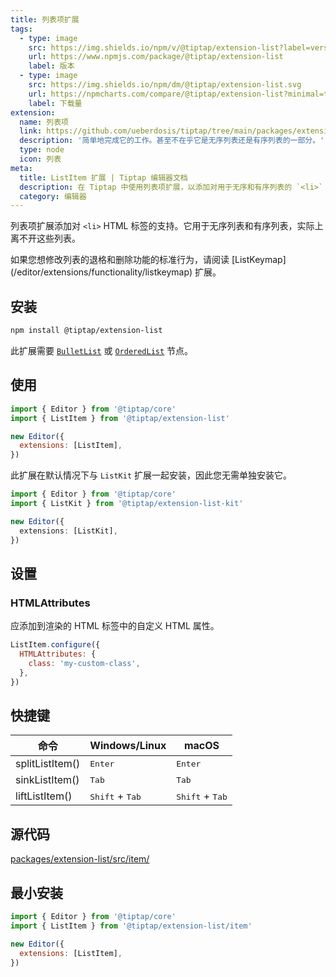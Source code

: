 ```yaml
---
title: 列表项扩展
tags:
  - type: image
    src: https://img.shields.io/npm/v/@tiptap/extension-list?label=version
    url: https://www.npmjs.com/package/@tiptap/extension-list
    label: 版本
  - type: image
    src: https://img.shields.io/npm/dm/@tiptap/extension-list.svg
    url: https://npmcharts.com/compare/@tiptap/extension-list?minimal=true
    label: 下载量
extension:
  name: 列表项
  link: https://github.com/ueberdosis/tiptap/tree/main/packages/extension-list
  description: '简单地完成它的工作。甚至不在乎它是无序列表还是有序列表的一部分。'
  type: node
  icon: 列表
meta:
  title: ListItem 扩展 | Tiptap 编辑器文档
  description: 在 Tiptap 中使用列表项扩展，以添加对用于无序和有序列表的 `<li>` 标签的支持。了解更多信息，请查看我们的文档！
  category: 编辑器
---
```



列表项扩展添加对 `<li>` HTML 标签的支持。它用于无序列表和有序列表，实际上离不开这些列表。

<CodeDemo path="/Nodes/ListItem" />

<Callout title="修改退格行为" variant="info">
  如果您想修改列表的退格和删除功能的标准行为，请阅读 [ListKeymap](/editor/extensions/functionality/listkeymap) 扩展。
</Callout>

## 安装

```bash
npm install @tiptap/extension-list
```

此扩展需要 [`BulletList`](/editor/extensions/nodes/bullet-list) 或 [`OrderedList`](/editor/extensions/nodes/ordered-list) 节点。

## 使用

```js
import { Editor } from '@tiptap/core'
import { ListItem } from '@tiptap/extension-list'

new Editor({
  extensions: [ListItem],
})
```

此扩展在默认情况下与 `ListKit` 扩展一起安装，因此您无需单独安装它。

```ts
import { Editor } from '@tiptap/core'
import { ListKit } from '@tiptap/extension-list-kit'

new Editor({
  extensions: [ListKit],
})
```

## 设置

### HTMLAttributes

应添加到渲染的 HTML 标签中的自定义 HTML 属性。

```js
ListItem.configure({
  HTMLAttributes: {
    class: 'my-custom-class',
  },
})
```

## 快捷键

| 命令            | Windows/Linux                     | macOS                             |
| --------------- | --------------------------------- | --------------------------------- |
| splitListItem() | <kbd>Enter</kbd>                  | <kbd>Enter</kbd>                  |
| sinkListItem()  | <kbd>Tab</kbd>                    | <kbd>Tab</kbd>                    |
| liftListItem()  | <kbd>Shift</kbd> + <kbd>Tab</kbd> | <kbd>Shift</kbd> + <kbd>Tab</kbd> |

## 源代码

[packages/extension-list/src/item/](https://github.com/ueberdosis/tiptap/blob/main/packages/extension-list/src/item/)

## 最小安装

```js
import { Editor } from '@tiptap/core'
import { ListItem } from '@tiptap/extension-list/item'

new Editor({
  extensions: [ListItem],
})
```